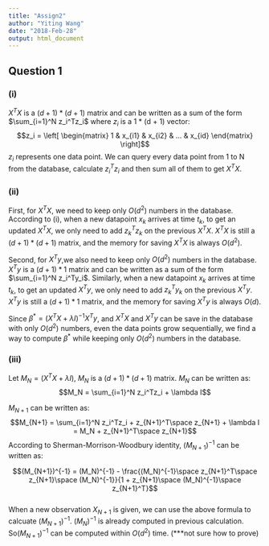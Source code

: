 ---
title: "Assign2"
author: "Yiting Wang"
date: "2018-Feb-28"
output: html_document
---

## Question 1

### (i)

$X^TX$ is a $(d+1) * (d+1)$ matrix and can be written as a sum of the form $\sum_{i=1}^N z_i^Tz_i$ where $z_i$ is a 1 * (d + 1) vector:
$$z_i = \left[
 \begin{matrix}
   1 & x_{i1} & x_{i2} & ... & x_{id}
  \end{matrix}
  \right]$$
$z_i$ represents one data point. We can query every data point from 1 to N from the database, calculate $z_i^Tz_i$ and then sum all of them to get $X^TX$.


### (ii)

First, for $X^TX$, we need to keep only $O(d^2)$ numbers in the database. According to (i), when a new datapoint $x_k$ arrives at time $t_k$, to get an updated $X^TX$, we only need to add $z_k^Tz_k$ on the previous $X^TX$. $X^TX$ is still a $(d+1) * (d+1)$ matrix, and the memory for saving $X^TX$ is always $O(d^2)$.

Second, for $X^Ty$,we also need to keep only $O(d^2)$ numbers in the database. $X^Ty$ is a $(d+1)*1$ matrix and can be written as a sum of the form $\sum_{i=1}^N z_i^Ty_i$. Similarly, when a new datapoint $x_k$ arrives at time $t_k$, to get an updated $X^Ty$, we only need to add $z_k^Ty_k$ on the previous $X^Ty$. $X^Ty$ is still a $(d+1) * 1$ matrix, and the memory for saving $X^Ty$ is always $O(d)$.

Since $\beta^* = (X^TX+ \lambda I)^{-1}X^Ty$, and $X^TX$ and $X^Ty$ can be save in the database with only $O(d^2)$ numbers, even the data points grow sequentially, we find a way to compute $\beta^*$ while keeping only $O(d^2)$ numbers in the database.

### (iii)

Let $M_N = (X^TX + \lambda I)$, $M_N$ is a $(d+1) * (d+1)$ matrix. $M_N$ can be written as:
$$M_N = \sum_{i=1}^N z_i^Tz_i + \lambda I$$

$M_{N+1}$ can be written as:
$$M_{N+1} = \sum_{i=1}^N z_i^Tz_i + z_{N+1}^T\space z_{N+1} + \lambda I = M_N + z_{N+1}^T\space z_{N+1}$$
According to Sherman-Morrison-Woodbury identity, $(M_{N+1})^{-1}$ can be written as:

$$(M_{N+1})^{-1} = (M_N)^{-1} - \frac{(M_N)^{-1}\space z_{N+1}^T\space z_{N+1}\space (M_N)^{-1}}{1 + z_{N+1}\space (M_N)^{-1}\space z_{N+1}^T}$$  
When a new observation $X_{N+1}$ is given, we can use the above formula to calcuate $(M_{N+1})^{-1}$. $(M_N)^{-1}$ is already computed in previous calculation. So$(M_{N+1})^{-1}$ can be computed within $O(d^2)$ time. (***not sure how to prove)



